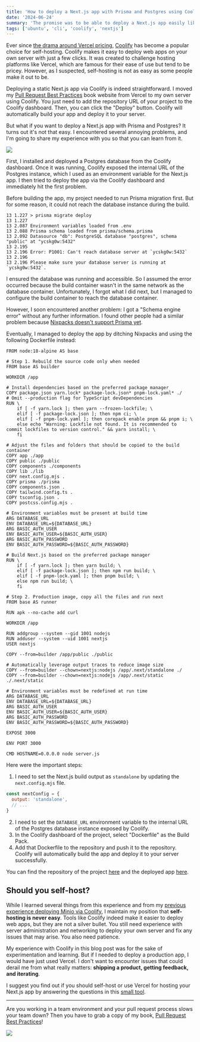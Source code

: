 ```yaml
---
title: 'How to deploy a Next.js app with Prisma and Postgres using Coolify'
date: '2024-06-24'
summary: 'The promise was to be able to deploy a Next.js app easily like to Vercel. But it turned out it was not so easy.'
tags: ['ubuntu', 'cli', 'coolify', 'nextjs']
---
```


Ever since [the drama around Vercel pricing](/blog/should-you-use-vercel), [Coolify](https://coolify.io/) has become a popular choice for self-hosting. Coolify makes it easy to deploy web apps on your own server with just a few clicks. It was created to challenge hosting platforms like Vercel, which are famous for their ease of use but tend to be pricey. However, as I suspected, self-hosting is not as easy as some people make it out to be.

Deploying a static Next.js app via Coolify is indeed straightforward. I moved my [Pull Request Best Practices](https://pr.nico.fyi) book website from Vercel to my own server using Coolify. You just need to add the repository URL of your project to the Coolify dashboard. Then, you can click the "Deploy" button. Coolify will automatically build your app and deploy it to your server.

But what if you want to deploy a Next.js app with Prisma and Postgres? It turns out it's not that easy. I encountered several annoying problems, and I'm going to share my experience with you so that you can learn from it.

![](/static/images/articles/frustrated-head-gif.gif)

First, I installed and deployed a Postgres database from the Coolify dashboard. Once it was running, Coolify exposed the internal URL of the Postgres instance, which I used as an environment variable for the Next.js app. I then tried to deploy the app via the Coolify dashboard and immediately hit the first problem.

Before building the app, my project needed to run Prisma migration first. But for some reason, it could not reach the database instance during the build.

```shell
13 1.227 > prisma migrate deploy
13 1.227
13 2.087 Environment variables loaded from .env
13 2.088 Prisma schema loaded from prisma/schema.prisma
13 2.092 Datasource "db": PostgreSQL database "postgres", schema "public" at "ycskg0w:5432"
13 2.195
13 2.196 Error: P1001: Can't reach database server at `ycskg0w:5432`
13 2.196
13 2.196 Please make sure your database server is running at `ycskg0w:5432`.
```

I ensured the database was running and accessible. So I assumed the error occurred because the build container wasn't in the same network as the database container. Unfortunately, I forgot what I did next, but I managed to configure the build container to reach the database container.

However, I soon encountered another problem: I got a "Schema engine error" without any further information. I found other people had a similar problem because [Nixpacks doesn't support Prisma yet](https://github.com/railwayapp/nixpacks/issues/1030).

Eventually, I managed to deploy the app by ditching Nixpacks and using the following Dockerfile instead:

```dockerfile:Dockerfile
FROM node:18-alpine AS base

# Step 1. Rebuild the source code only when needed
FROM base AS builder

WORKDIR /app

# Install dependencies based on the preferred package manager
COPY package.json yarn.lock* package-lock.json* pnpm-lock.yaml* ./
# Omit --production flag for TypeScript devDependencies
RUN \
    if [ -f yarn.lock ]; then yarn --frozen-lockfile; \
    elif [ -f package-lock.json ]; then npm ci; \
    elif [ -f pnpm-lock.yaml ]; then corepack enable pnpm && pnpm i; \
    else echo "Warning: Lockfile not found. It is recommended to commit lockfiles to version control." && yarn install; \
    fi

# Adjust the files and folders that should be copied to the build container
COPY app ./app
COPY public ./public
COPY components ./components
COPY lib ./lib
COPY next.config.mjs .
COPY prisma ./prisma
COPY components.json .
COPY tailwind.config.ts .
COPY tsconfig.json .
COPY postcss.config.mjs .

# Environment variables must be present at build time
ARG DATABASE_URL
ENV DATABASE_URL=${DATABASE_URL}
ARG BASIC_AUTH_USER
ENV BASIC_AUTH_USER=${BASIC_AUTH_USER}
ARG BASIC_AUTH_PASSWORD
ENV BASIC_AUTH_PASSWORD=${BASIC_AUTH_PASSWORD}

# Build Next.js based on the preferred package manager
RUN \
    if [ -f yarn.lock ]; then yarn build; \
    elif [ -f package-lock.json ]; then npm run build; \
    elif [ -f pnpm-lock.yaml ]; then pnpm build; \
    else npm run build; \
    fi

# Step 2. Production image, copy all the files and run next
FROM base AS runner

RUN apk --no-cache add curl

WORKDIR /app

RUN addgroup --system --gid 1001 nodejs
RUN adduser --system --uid 1001 nextjs
USER nextjs

COPY --from=builder /app/public ./public

# Automatically leverage output traces to reduce image size
COPY --from=builder --chown=nextjs:nodejs /app/.next/standalone ./
COPY --from=builder --chown=nextjs:nodejs /app/.next/static ./.next/static

# Environment variables must be redefined at run time
ARG DATABASE_URL
ENV DATABASE_URL=${DATABASE_URL}
ARG BASIC_AUTH_USER
ENV BASIC_AUTH_USER=${BASIC_AUTH_USER}
ARG BASIC_AUTH_PASSWORD
ENV BASIC_AUTH_PASSWORD=${BASIC_AUTH_PASSWORD}

EXPOSE 3000

ENV PORT 3000

CMD HOSTNAME=0.0.0.0 node server.js
```

Here were the important steps:

1. I need to set the Next.js build output as `standalone` by updating the `next.config.mjs` file.

```javascript
const nextConfig = {
  output: 'standalone',
  // ...
}
```

2. I need to set the `DATABASE_URL` environment variable to the internal URL of the Postgres database instance exposed by Coolify.
3. In the Coolify dashboard of the project, select "Dockerfile" as the Build Pack.
4. Add that Dockerfile to the repository and push it to the repository. Coolify will automatically build the app and deploy it to your server successfully.

You can find the repository of the project [here](https://github.com/nicnocquee/playground.nico.fyi/tree/main) and the deployed app [here](https://playground.nico.fyi).

## Should you self-host?

While I learned several things from this experience and from my [previous experience deploying Minio via Coolify](/blog/how-to-fix-invalid-login-in-minio-deployed-via-coolify), I maintain my position that **self-hosting is never easy**. Tools like Coolify indeed make it easier to deploy web apps, but they are not a silver bullet. You still need experience with server administration and networking to deploy your own server and fix any issues that may arise. You also need patience.

My experience with Coolify in this blog post was for the sake of experimentation and learning. But if I needed to deploy a production app, I would have just used Vercel. I don't want to encounter issues that could derail me from what really matters: **shipping a product, getting feedback, and iterating**.

I suggest you find out if you should self-host or use Vercel for hosting your Next.js app by answering the questions in this [small tool](/should-you-use-vercel).

---

Are you working in a team environment and your pull request process slows your team down? Then you have to grab a copy of my book, [Pull Request Best Practices](https://pr.nico.fyi)!

![](/static/images/articles/pull-request-best-practices.png)
